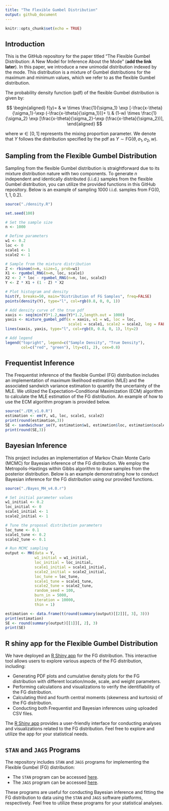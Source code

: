 ```yaml
---
title: "The Flexible Gumbel Distribution"
output: github_document
---
```


```r
knitr::opts_chunk$set(echo = TRUE)
```

## Introduction

This is the GitHub repository for the paper titled "The Flexible Gumbel Distribution: A New Model for Inference About the Mode" (**add the link later**). In this paper, we introduce a new unimodal distribution indexed by the mode. This distribution is a mixture of Gumbel distributions for the maximum and minimum values, which we refer to as the flexible Gumbel distribution. 

The probability density function (pdf) of the flexible Gumbel distribution is given by:

$$
\begin{aligned}
f(y)= & w \times \frac{1}{\sigma_1} \exp [-\frac{x-\theta}{\sigma_1}-\exp (-\frac{x-\theta}{\sigma_1})]+ \\
& (1-w) \times \frac{1}{\sigma_2} \exp [\frac{x-\theta}{\sigma_2}-\exp (\frac{x-\theta}{\sigma_2})],
\end{aligned}
$$

where $w \in[0,1]$ represents the mixing proportion parameter. We denote that $Y$ follows the distribution specified by the pdf as $Y \sim \text{FG}(\theta, \sigma_1, \sigma_2, w)$.

## Sampling from the Flexible Gumbel Distribution

Sampling from the flexible Gumbel distribution is straightforward due to its mixture distribution nature with two components. To generate $n$ independent and identically distributed (i.i.d.) samples from the flexible Gumbel distribution, you can utilize the provided functions in this GitHub repository. Below is an example of sampling 1000 i.i.d. samples from $\text{FG}(0,1,1,0.2)$.

```r
source("./density.R")

set.seed(100)

# Set the sample size
n <- 1000

# Define parameters
w1 <- 0.2
loc <- 0
scale1 <- 1
scale2 <- 1

# Sample from the mixture distribution
Z <- rbinom(n=n, size=1, prob=w1)
X1 <- rgumbel_RNG(n=n, loc, scale1)
X2 <- 2 * loc - rgumbel_RNG(n=n, loc, scale2)
Y <- Z * X1 + (1 - Z) * X2

# Plot histogram and density
hist(Y, breaks=50, main="Distribution of FG Samples", freq=FALSE)
points(density(Y), type="l", col=rgb(0.8, 0, 0, 1))

# Add density curve of the true pdf
xaxis <- seq(min(Y)*1.2,max(Y)*1.2,length.out = 1000)
yaxis <- mixture_gumbel_pdf(x = xaxis, w1 = w1, loc = loc, 
                            scale1 = scale1, scale2 = scale2, log = FALSE)
lines(xaxis, yaxis, type="l", col=rgb(0, 0.8, 0, 1), lty=2)

# Add legend
legend("topright", legend=c("Sample Density", "True Density"), 
       col=c("red", "green"), lty=c(1, 2), cex=0.8)
```

## Frequentist Inference

The Frequentist inference of the flexible Gumbel (FG) distribution includes an implementation of maximum likelihood estimation (MLE) and the associated sandwich variance estimation to quantify the uncertainty of the MLE. We utilized the Expectation–Conditional Maximization (ECM) algorithm to calculate the MLE estimation of the FG distribution. An example of how to use the ECM algorithm program is provided below.

```r
source("./EM_v1.0.R")
estimation <- em(Y, w1, loc, scale1, scale2)
print(round(estimation,3))
SE <- sandwichvar_se(Y, estimation$w1, estimation$loc, estimation$scale1, estimation$scale2)
print(round(SE,3))
```

## Bayesian Inference

This project includes an implementation of Markov Chain Monte Carlo (MCMC) for Bayesian inference of the FG distribution. We employ the Metropolis-Hastings within Gibbs algorithm to draw samples from the posterior distribution. Below is an example demonstrating how to conduct Bayesian inference for the FG distribution using our provided functions.

```r
source("./Bayes_MH_v4.0.r")

# Set initial parameter values
w1_initial <- 0.2
loc_initial <- 0
scale1_initial <- 1
scale2_initial <- 1

# Tune the proposal distribution parameters
loc_tune <- 0.1
scale1_tune <- 0.2
scale2_tune <- 0.1

# Run MCMC sampling
output <- MH(data = Y,
             w1_initial = w1_initial,
             loc_initial = loc_initial,
             scale1_initial = scale1_initial,
             scale2_initial = scale2_initial,
             loc_tune = loc_tune,
             scale1_tune = scale1_tune,
             scale2_tune = scale2_tune,
             random_seed = 100,
             burn_in = 5000,
             iteration = 10000,
             thin = 1)

estimation <- data.frame(t(round(summary(output)[[2]][, 3], 3)))
print(estimation)
SE <- round(summary(output)[[1]][, 2], 3)
print(SE)
```

## R shiny app for the Flexible Gumbel Distribution

We have deployed an [R Shiny app](https://qingyang.shinyapps.io/gumbel_mixture/) for the FG distribution. This interactive tool allows users to explore various aspects of the FG distribution, including:

- Generating PDF plots and cumulative density plots for the FG distribution with different location/mode, scale, and weight parameters.
- Performing calculations and visualizations to verify the identifiability of the FG distribution.
- Calculating third and fourth central moments (skewness and kurtosis) of the FG distribution.
- Conducting both Frequentist and Bayesian inferences using uploaded CSV files.

The [R Shiny app](https://qingyang.shinyapps.io/gumbel_mixture/) provides a user-friendly interface for conducting analyses and visualizations related to the FG distribution. Feel free to explore and utilize the app for your statistical needs.

## `STAN` and `JAGS` Programs

The repository includes `STAN` and `JAGS` programs for implementing the Flexible Gumbel (FG) distribution:

- The `STAN` program can be accessed [here](https://github.com/rh8liuqy/flexible_Gumbel/tree/main/table2/model_fitting.stan).
- The `JAGS` program can be accessed [here](https://github.com/rh8liuqy/flexible_Gumbel/tree/main/table2/Gumbel_Mixture_JAGS.BUG).

These programs are useful for conducting Bayesian inference and fitting the FG distribution to data using the `STAN` and `JAGS` software platforms, respectively. Feel free to utilize these programs for your statistical analyses.
